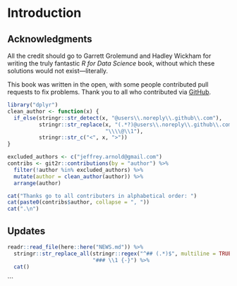 # Introduction

## Acknowledgments {-}

All the credit should go to Garrett Grolemund and Hadley Wickham for writing the truly fantastic *R for Data Science* book,
without which these solutions would not exist---literally.

This book was written in the open, with some people contributed pull requests to fix problems.
Thank you to all who contributed via [GitHub](https://github.com/jrnold/r4ds-exercise-solutions/graphs/contributors).

```r
library("dplyr")
clean_author <- function(x) {
  if_else(stringr::str_detect(x, "@users\\.noreply\\.github\\.com"),
          stringr::str_replace(x, "(.*?)@users\\.noreply\\.github\\.com", 
                               "\\\\@\\1"),
          stringr::str_c("<", x, ">"))
}

excluded_authors <- c("jeffrey.arnold@gmail.com")
contribs <- git2r::contributions(by = "author") %>%
  filter(!author %in% excluded_authors) %>%
  mutate(author = clean_author(author)) %>%
  arrange(author) 

cat("Thanks go to all contributers in alphabetical order: ")
cat(paste0(contribs$author, collapse = ", "))
cat(".\n")
```

## Updates {-}

```r
readr::read_file(here::here("NEWS.md")) %>%
  stringr::str_replace_all(stringr::regex("^## (.*)$", multiline = TRUE), 
                           "### \\1 {-}") %>%
  cat()
```

<!-- match unopened div --><div>
```
